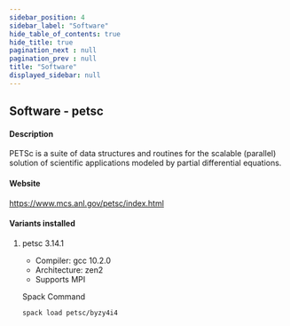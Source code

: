 ```yaml
---
sidebar_position: 4
sidebar_label: "Software"
hide_table_of_contents: true
hide_title: true
pagination_next : null
pagination_prev : null
title: "Software"
displayed_sidebar: null
---
```


## Software - petsc


#### Description
PETSc is a suite of data structures and routines for the scalable (parallel) solution of scientific applications modeled by partial differential equations.

#### Website
https://www.mcs.anl.gov/petsc/index.html

#### Variants installed

1. petsc 3.14.1

    - Compiler: gcc 10.2.0
    - Architecture: zen2
    - Supports MPI

    Spack Command
    ```bash
    spack load petsc/byzy4i4
    ```
